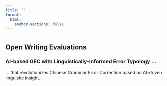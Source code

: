 ```yaml
---
title: ""
format:
  html:
    anchor-sections: false
---
```



<div class="intro-section">
  <h1></h1>
  <h2>Open Writing Evaluations</h2>
</div>

<div class="content-section">
  <h3>AI-based GEC with Linguistically-Informed Error Typology ... </h3>
  <p>... that revolutionizes Chinese Grammar Error Correction based on AI-driven linguistic insight.</p>
</div>
